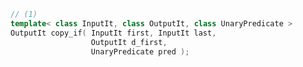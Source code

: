 ```cpp
// (1)
template< class InputIt, class OutputIt, class UnaryPredicate >
OutputIt copy_if( InputIt first, InputIt last,
                  OutputIt d_first,
                  UnaryPredicate pred );
```
